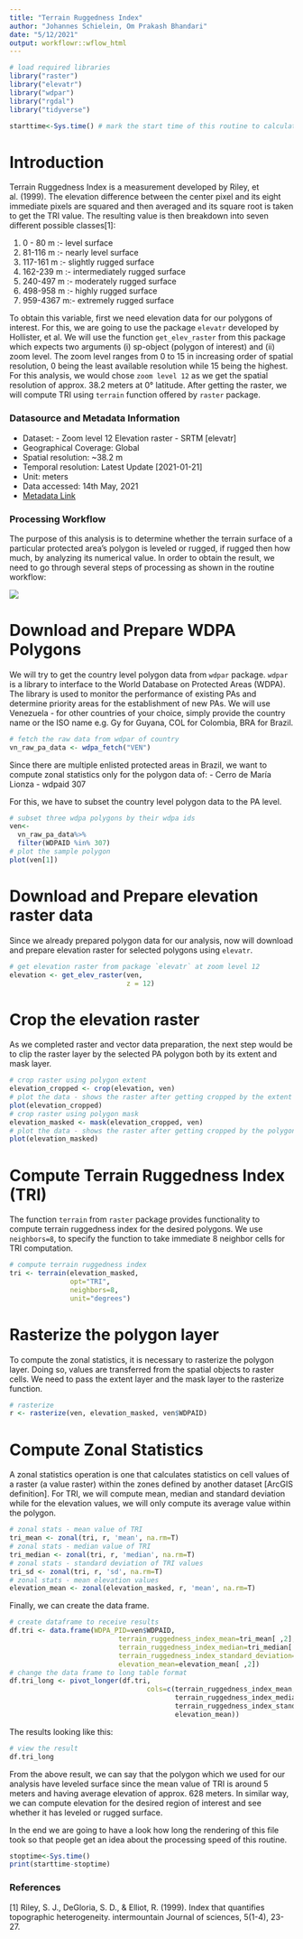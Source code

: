 ```yaml
---
title: "Terrain Ruggedness Index"
author: "Johannes Schielein, Om Prakash Bhandari"
date: "5/12/2021"
output: workflowr::wflow_html
---
```


```r

# load required libraries
library("raster")
library("elevatr")
library("wdpar")
library("rgdal")
library("tidyverse")

starttime<-Sys.time() # mark the start time of this routine to calculate processing time at the end
```


# Introduction

Terrain Ruggedness Index is a measurement developed by Riley, et al. (1999). The elevation difference between the center pixel and its eight immediate pixels are squared and then averaged and its square root is taken to get the TRI value. The resulting value is then breakdown into seven different possible classes[1]:

(1) 0 - 80 m  :- level surface
(2) 81-116 m  :- nearly level surface
(3) 117-161 m :- slightly rugged surface
(4) 162-239 m :- intermediately rugged surface
(5) 240-497 m :- moderately rugged surface
(6) 498-958 m :- highly rugged surface
(7) 959-4367 m:- extremely rugged surface

To obtain this variable, first we need elevation data for our polygons of interest. For this, we are going to use the package `elevatr` developed by Hollister, et al. We will use the function `get_elev_raster` from this package which expects two arguments (i) sp-object (polygon of interest) and (ii) zoom level. The zoom level ranges from 0 to 15 in increasing order of spatial resolution, 0 being the least available resolution while 15 being the highest. For this analysis, we would chose `zoom level 12` as we get the spatial resolution of approx. 38.2 meters at 0° latitude.
After getting the raster, we will compute TRI using `terrain` function offered by `raster` package.


### Datasource and Metadata Information

- Dataset:  - Zoom level 12 Elevation raster - SRTM [elevatr]
- Geographical Coverage: Global
- Spatial resolution: ~38.2 m
- Temporal resolution: Latest Update [2021-01-21]
- Unit: meters
- Data accessed: 14th May, 2021
- [Metadata Link]("https://github.com/tilezen/joerd/blob/master/docs/data-sources.md#what-is-the-ground-resolution")

### Processing Workflow

The purpose of this analysis is to determine whether the terrain surface of a particular protected area's polygon is leveled or rugged, if rugged then how much, by analyzing its numerical value. In order to obtain the result, we need to go through several steps of processing as shown in the routine workflow:

![](assets/workflows/terrain_ruggedness_indicator_routine.jpg)

# Download and Prepare WDPA Polygons

We will try to get the country level polygon data from `wdpar` package. `wdpar` is a library to interface to the World Database on Protected Areas (WDPA). The library is used to monitor the performance of existing PAs and determine priority areas for the establishment of new PAs. We will use Venezuela - for other countries of your choice, simply provide the country name or the ISO name e.g. Gy for Guyana, COL for Colombia, BRA for Brazil.

```r

# fetch the raw data from wdpar of country
vn_raw_pa_data <- wdpa_fetch("VEN")
```

Since there are multiple enlisted protected areas in Brazil, we want to compute zonal statistics only for the polygon data of:
  - Cerro de María Lionza - wdpaid 307
  
For this, we have to subset the country level polygon data to the PA level.

```r

# subset three wdpa polygons by their wdpa ids
ven<-
  vn_raw_pa_data%>%
  filter(WDPAID %in% 307)
# plot the sample polygon
plot(ven[1])
```


# Download and Prepare elevation raster data

Since we already prepared polygon data for our analysis, now will download and prepare elevation raster for selected polygons using `elevatr`.

```r

# get elevation raster from package `elevatr` at zoom level 12
elevation <- get_elev_raster(ven,
                             z = 12)
```

# Crop the elevation raster

As we completed raster and vector data preparation, the next step would be to clip the raster layer by the selected PA polygon both by its extent and mask layer.

```r

# crop raster using polygon extent
elevation_cropped <- crop(elevation, ven)
# plot the data - shows the raster after getting cropped by the extent of polygon
plot(elevation_cropped)
# crop raster using polygon mask
elevation_masked <- mask(elevation_cropped, ven)
# plot the data - shows the raster after getting cropped by the polygon mask
plot(elevation_masked)
```


# Compute Terrain Ruggedness Index (TRI)

The function `terrain` from `raster` package provides functionality to compute terrain ruggedness index for the desired polygons. We use `neighbors=8`, to specify the function to take immediate 8 neighbor cells for TRI computation. 

```r

# compute terrain ruggedness index
tri <- terrain(elevation_masked,
               opt="TRI",
               neighbors=8,
               unit="degrees")
```


# Rasterize the polygon layer

To compute the zonal statistics, it is necessary to rasterize the polygon layer. Doing so, values are transferred from the spatial objects to raster cells. We need to pass the extent layer and the mask layer to the rasterize function.

```r

# rasterize
r <- rasterize(ven, elevation_masked, ven$WDPAID)
```


# Compute Zonal Statistics

A zonal statistics operation is one that calculates statistics on cell values of a raster (a value raster) within the zones defined by another dataset [ArcGIS definition]. For TRI, we will compute mean, median and standard deviation while for the elevation values, we will only compute its average value within the polygon.

```r

# zonal stats - mean value of TRI
tri_mean <- zonal(tri, r, 'mean', na.rm=T)
# zonal stats - median value of TRI
tri_median <- zonal(tri, r, 'median', na.rm=T)
# zonal stats - standard deviation of TRI values
tri_sd <- zonal(tri, r, 'sd', na.rm=T)
# zonal stats - mean elevation values
elevation_mean <- zonal(elevation_masked, r, 'mean', na.rm=T)
```

Finally, we can create the data frame.
```r

# create dataframe to receive results
df.tri <- data.frame(WDPA_PID=ven$WDPAID,
                           terrain_ruggedness_index_mean=tri_mean[ ,2],
                           terrain_ruggedness_index_median=tri_median[ ,2],
                           terrain_ruggedness_index_standard_deviation=tri_sd[ ,2],
                           elevation_mean=elevation_mean[ ,2])
# change the data frame to long table format
df.tri_long <- pivot_longer(df.tri,
                                  cols=c(terrain_ruggedness_index_mean,
                                         terrain_ruggedness_index_median,
                                         terrain_ruggedness_index_standard_deviation,
                                         elevation_mean))
```
 
The results looking like this:
```r

# view the result
df.tri_long
```

From the above result, we can say that the polygon which we used for our analysis have leveled surface since the mean value of TRI is around 5 meters and having average elevation of approx. 628 meters. In similar way, we can compute elevation for the desired region of interest and see whether it has leveled or rugged surface.


In the end we are going to have a look how long the rendering of this file took so that people get an idea about the processing speed of this routine.

```r

stoptime<-Sys.time()
print(starttime-stoptime)
```

### References

[1] Riley, S. J., DeGloria, S. D., & Elliot, R. (1999). Index that quantifies topographic heterogeneity. intermountain Journal of sciences, 5(1-4), 23-27.